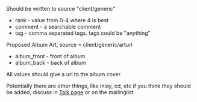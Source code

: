 Should be written to source "client/generic"

* rank - value from 0-4 where 4 is best
* comment - a searchable comment
* tag - comma seperated tags. tags could be "anything"

Proposed Album Art, source = client/generic/arturl

* album_front - front of album
* album_back - back of album

All values should give a url to the album cover

Potentially there are other things, like inlay, cd, etc if you think they should be added, discuss in [[Talk:Generic properties policy|Talk page]] or on the mailinglist.